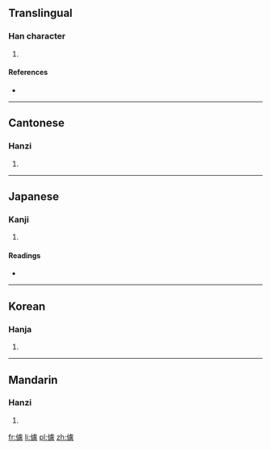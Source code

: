 ==Translingual==

===Han character===
{{Han char|rn=9|rad=人|as=15|sn=17|four=2123<sub>6</sub>|canj=人卜心心 (OYPP)|ids=⿰[[亻]][[慮]]}}

# {{defn|Han|sort=人15}}

====References====
* {{Han ref|kx=0120.180|dkj=01251|dj=0254.160|hdz=10233.080|uh=5122|ud=20770|bh=ECBB|bd=60603}}

----

==Cantonese==

===Hanzi===
{{yue-hanzi|jyut=|y=leui5}}

# {{defn|lang=yue|sort=人15}}

----

==Japanese==

===Kanji===
{{ja-kanji|grade=|rs=人15}}

# {{defn|lang=ja|sort=人15}}

====Readings====
* {{ja-readings|on=[[りょ]] (ryo), [[ろ]] (ro)|kun=[[つとめないさま]] (tsutomenaisama)}}

----

==Korean==

===Hanja===
{{ko-hanja|hangeul=려|rv=ryeo|mr=ryŏ}}

# {{defn|lang=ko|sort=人15}}

----

==Mandarin==

===Hanzi===
{{cmn-hanzi|pin=[[lǚ]] ([[lü3]])|wg=lü<sup>3</sup>}}

# {{defn|lang=cmn|sort=人15}}

[[fr:儢]]
[[li:儢]]
[[pl:儢]]
[[zh:儢]]